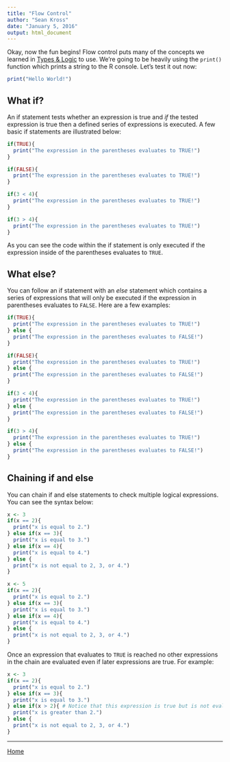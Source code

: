 ```yaml
---
title: "Flow Control"
author: "Sean Kross"
date: "January 5, 2016"
output: html_document
---
```


Okay, now the fun begins! Flow control puts many of the concepts we learned in
[Types & Logic](types.html) to use. We're going to be heavily using the 
`print()` function which prints a string to the R console. Let's test it out
now:

```r
print("Hello World!")
```

## What if?

An if statement tests whether an expression is true and *if* the tested
expression is true then a defined series of expressions is executed. A few basic
if statements are illustrated below:

```r
if(TRUE){
  print("The expression in the parentheses evaluates to TRUE!")
}

if(FALSE){
  print("The expression in the parentheses evaluates to TRUE!")
}

if(3 < 4){
  print("The expression in the parentheses evaluates to TRUE!")
}

if(3 > 4){
  print("The expression in the parentheses evaluates to TRUE!")
}
```

As you can see the code within the if statement is only executed if the
expression inside of the parentheses evaluates to `TRUE`.

## What else?

You can follow an if statement with an *else* statement which contains a series
of expressions that will only be executed if the expression in parentheses
evaluates to `FALSE`. Here are a few examples:

```r
if(TRUE){
  print("The expression in the parentheses evaluates to TRUE!")
} else {
  print("The expression in the parentheses evaluates to FALSE!")
}

if(FALSE){
  print("The expression in the parentheses evaluates to TRUE!")
} else {
  print("The expression in the parentheses evaluates to FALSE!")
}

if(3 < 4){
  print("The expression in the parentheses evaluates to TRUE!")
} else {
  print("The expression in the parentheses evaluates to FALSE!")
}

if(3 > 4){
  print("The expression in the parentheses evaluates to TRUE!")
} else {
  print("The expression in the parentheses evaluates to FALSE!")
}
```

## Chaining if and else

You can chain if and else statements to check multiple logical expressions. You
can see the syntax below:

```r
x <- 3
if(x == 2){
  print("x is equal to 2.")
} else if(x == 3){
  print("x is equal to 3.")
} else if(x == 4){
  print("x is equal to 4.")
} else {
  print("x is not equal to 2, 3, or 4.")
}

x <- 5
if(x == 2){
  print("x is equal to 2.")
} else if(x == 3){
  print("x is equal to 3.")
} else if(x == 4){
  print("x is equal to 4.")
} else {
  print("x is not equal to 2, 3, or 4.")
}
```

Once an expression that evaluates to `TRUE` is reached no other expressions in
the chain are evaluated even if later expressions are true. For example:

```r
x <- 3
if(x == 2){
  print("x is equal to 2.")
} else if(x == 3){
  print("x is equal to 3.")
} else if(x > 2){ # Notice that this expression is true but is not evaluated.
  print("x is greater than 2.")
} else {
  print("x is not equal to 2, 3, or 4.")
}
```

---

[Home](index.html)